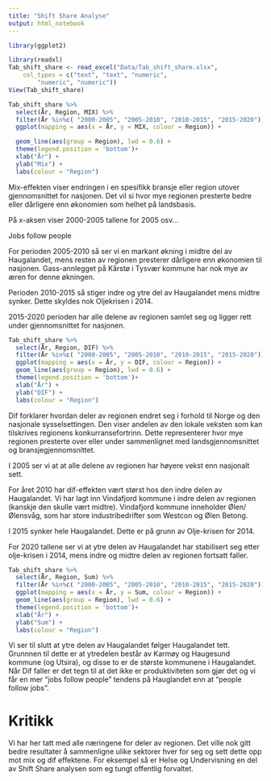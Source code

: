```yaml
---
title: "Shift Share Analyse"
output: html_notebook
---
```


```r
library(ggplot2)
```


```r
library(readxl)
Tab_shift_share <- read_excel("Data/Tab_shift_share.xlsx", 
    col_types = c("text", "text", "numeric", 
        "numeric", "numeric"))
View(Tab_shift_share)
```

```r
Tab_shift_share %>%
  select(År, Region, MIX) %>%
  filter(År %in%c( "2000-2005", "2005-2010", "2010-2015", "2015-2020"))%>%
  ggplot(mapping = aes(x = År, y = MIX, colour = Region)) +

  geom_line(aes(group = Region), lwd = 0.6) +
  theme(legend.position = 'bottom')+
  xlab("År") +
  ylab("Mix") +
  labs(colour = "Region")
```

Mix-effekten viser endringen i en spesifikk bransje eller region utover gjennomsnittet for nasjonen. Det vil si hvor mye regionen presterte bedre eller dårligere enn økonomien som helhet på landsbasis.

På x-aksen viser 2000-2005 tallene for 2005 osv...


Jobs follow people


For perioden 2005-2010 så ser vi en markant økning i midtre del av Haugalandet, mens resten av regionen presterer dårligere enn økonomien til nasjonen. Gass-annlegget på Kårstø i Tysvær kommune har nok mye av æren for denne økningen. 

Perioden 2010-2015 så stiger indre og ytre del av Haugalandet mens midtre synker. Dette skyldes nok Oljekrisen i 2014. 

2015-2020 perioden har alle delene av regionen samlet seg og ligger rett under gjennomsnittet for nasjonen. 





```r
Tab_shift_share %>%
  select(År, Region, DIF) %>%
  filter(År %in%c( "2000-2005", "2005-2010", "2010-2015", "2015-2020"))%>%
  ggplot(mapping = aes(x = År, y = DIF, colour = Region)) +
  geom_line(aes(group = Region), lwd = 0.6) +
  theme(legend.position = 'bottom')+
  xlab("År") +
  ylab("DIF") +
  labs(colour = "Region")
```



Dif forklarer hvordan deler av regionen endret seg i forhold til Norge og den nasjonale sysselsettingen. 
Den viser andelen av den lokale veksten som kan tilskrives regionens konkurransefortrinn. 
Dette representerer hvor mye regionen presterte over eller under sammenlignet med landsgjennomsnittet og bransjegjennomsnittet.

I 2005 ser vi at at alle delene av regionen har høyere vekst enn nasjonalt sett. 

For året 2010 har dif-effekten vært størst hos den indre delen av Haugalandet. Vi har lagt inn Vindafjord kommune i indre delen av regionen (kanskje den skulle vært midtre). Vindafjord kommune inneholder Ølen/Ølensvåg, som har store industribedrifter som Westcon og Ølen Betong.

I 2015 synker hele Haugalandet. Dette er på grunn av Olje-krisen for 2014. 

For 2020 tallene ser vi at ytre delen av Haugalandet har stabilisert seg etter olje-krisen i 2014, mens indre og midtre delen av regionen fortsatt faller.

```r
Tab_shift_share %>%
  select(År, Region, Sum) %>%
  filter(År %in%c( "2000-2005", "2005-2010", "2010-2015", "2015-2020"))%>%
  ggplot(mapping = aes(x = År, y = Sum, colour = Region)) +
  geom_line(aes(group = Region), lwd = 0.6) +
  theme(legend.position = 'bottom')+
  xlab("År") +
  ylab("Sum") +
  labs(colour = "Region")
```

Vi ser til slutt at ytre delen av Haugalandet følger Haugalandet tett. Grunnnen til dette er at ytredelen består av Karmøy og Haugesund kommune (og Utsira), og disse to er de største kommunene i Haugalandet.
Når Dif faller er det tegn til at det ikke er produktiviteten som gjør det og vi får en mer "jobs follow people" tendens på Hauglandet enn at "people follow jobs".

# Kritikk

Vi har her tatt med alle næringene for deler av regionen. Det ville nok gitt bedre resultater å sammenligne ulike sektorer hver for seg og sett dette opp mot mix og dif effektene. For eksempel så er Helse og Undervisning  en del av Shift Share analysen som eg tungt offentlig forvaltet. 

